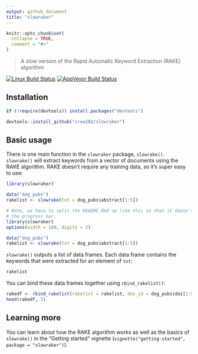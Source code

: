 ```yaml
---
output: github_document
title: "slowraker"
---
```


```r
knitr::opts_chunk$set(
  collapse = TRUE,
  comment = "#>"
)
```

> A slow version of the Rapid Automatic Keyword Extraction (RAKE) algorithm

[![Linux Build Status](https://travis-ci.org/crew102/slowraker.svg?branch=master)](https://travis-ci.org/crew102/slowraker) 
[![AppVeyor Build Status](https://ci.appveyor.com/api/projects/status/2ycx1m182va333ye?svg=true)](https://ci.appveyor.com/project/crew102/slowraker)

## Installation

```r
if (!require(devtools)) install.packages("devtools")

devtools::install_github("crew102/slowraker")
```

## Basic usage

There is one main function in the `slowraker` package, `slowrake()`. `slowrake()` will extract keywords from a vector of documents using the RAKE algorithm. RAKE doesn't require any training data, so it's super easy to use:

```r
library(slowraker)

data("dog_pubs")
rakelist <- slowrake(txt = dog_pubs$abstract[1:5])
```

```r
# Note, we have to split the README.Rmd up like this so that it doesn't print 
# the progress bar.
library(slowraker)
options(width = 100, digits = 2)

data("dog_pubs")
rakelist <- slowrake(txt = dog_pubs$abstract[1:5])
```

`slowrake()` outputs a list of data frames. Each data frame contains the keywords that were extracted for an element of `txt`:

```r
rakelist
```

You can bind these data frames together using `rbind_rakelist()`:

```r
rakedf <- rbind_rakelist(rakelist = rakelist, doc_id = dog_pubs$doi[1:5])
head(rakedf, 5)
```

## Learning more

You can learn about how the RAKE algorithm works as well as the basics of `slowrake()` in the "Getting started" vignette (`vignette("getting-started", package = "slowraker")`).